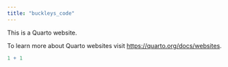 ```yaml
---
title: "buckleys_code"
---
```


This is a Quarto website.

To learn more about Quarto websites visit <https://quarto.org/docs/websites>.

```r
1 + 1
```
